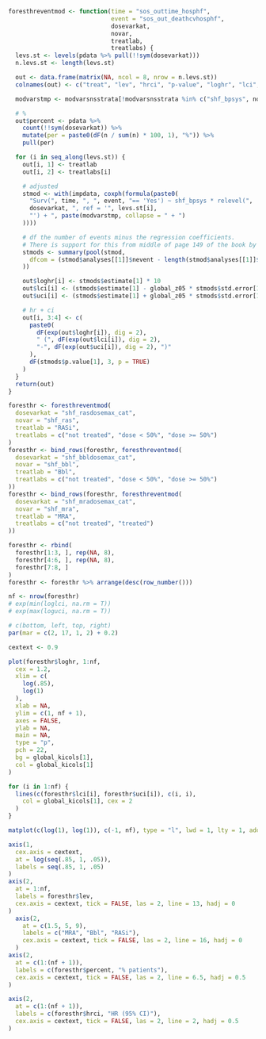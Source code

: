 ```r

foresthreventmod <- function(time = "sos_outtime_hosphf",
                             event = "sos_out_deathcvhosphf",
                             dosevarkat,
                             novar,
                             treatlab, 
                             treatlabs) {
  levs.st <- levels(pdata %>% pull(!!sym(dosevarkat)))
  n.levs.st <- length(levs.st)

  out <- data.frame(matrix(NA, ncol = 8, nrow = n.levs.st))
  colnames(out) <- c("treat", "lev", "hrci", "p-value", "loghr", "lci", "uci", "percent")

  modvarstmp <- modvarsnsstrata[!modvarsnsstrata %in% c("shf_bpsys", novar)]

  # %
  out$percent <- pdata %>%
    count(!!sym(dosevarkat)) %>%
    mutate(per = paste0(dF(n / sum(n) * 100, 1), "%")) %>%
    pull(per)

  for (i in seq_along(levs.st)) {
    out[i, 1] <- treatlab
    out[i, 2] <- treatlabs[i]

    # adjusted
    stmod <- with(impdata, coxph(formula(paste0(
      "Surv(", time, ", ", event, "== 'Yes') ~ shf_bpsys * relevel(",
      dosevarkat, ", ref = '", levs.st[i],
      "') + ", paste(modvarstmp, collapse = " + ")
    ))))

    # df the number of events minus the regression coefficients.
    # There is support for this from middle of page 149 of the book by Parmer & Machin (ISBN 0471936405)
    stmods <- summary(pool(stmod,
      dfcom = (stmod$analyses[[1]]$nevent - length(stmod$analyses[[1]]$coefficients))
    ))

    out$loghr[i] <- stmods$estimate[1] * 10
    out$lci[i] <- (stmods$estimate[1] - global_z05 * stmods$std.error[1]) * 10
    out$uci[i] <- (stmods$estimate[1] + global_z05 * stmods$std.error[1]) * 10

    # hr + ci
    out[i, 3:4] <- c(
      paste0(
        dF(exp(out$loghr[i]), dig = 2),
        " (", dF(exp(out$lci[i]), dig = 2),
        "-", dF(exp(out$uci[i]), dig = 2), ")"
      ),
      dF(stmods$p.value[1], 3, p = TRUE)
    )
  }
  return(out)
}

foresthr <- foresthreventmod(
  dosevarkat = "shf_rasdosemax_cat",
  novar = "shf_ras",
  treatlab = "RASi", 
  treatlabs = c("not treated", "dose < 50%", "dose >= 50%")
)
foresthr <- bind_rows(foresthr, foresthreventmod(
  dosevarkat = "shf_bbldosemax_cat",
  novar = "shf_bbl",
  treatlab = "Bbl", 
  treatlabs = c("not treated", "dose < 50%", "dose >= 50%")
))
foresthr <- bind_rows(foresthr, foresthreventmod(
  dosevarkat = "shf_mradosemax_cat",
  novar = "shf_mra",
  treatlab = "MRA", 
  treatlabs = c("not treated", "treated")
))

foresthr <- rbind(
  foresthr[1:3, ], rep(NA, 8),
  foresthr[4:6, ], rep(NA, 8),
  foresthr[7:8, ]
)
foresthr <- foresthr %>% arrange(desc(row_number()))

nf <- nrow(foresthr)
# exp(min(loglci, na.rm = T))
# exp(max(loguci, na.rm = T))

# c(bottom, left, top, right)
par(mar = c(2, 17, 1, 2) + 0.2)

cextext <- 0.9

plot(foresthr$loghr, 1:nf,
  cex = 1.2,
  xlim = c(
    log(.85),
    log(1)
  ),
  xlab = NA,
  ylim = c(1, nf + 1),
  axes = FALSE,
  ylab = NA,
  main = NA,
  type = "p",
  pch = 22,
  bg = global_kicols[1],
  col = global_kicols[1]
)

for (i in 1:nf) {
  lines(c(foresthr$lci[i], foresthr$uci[i]), c(i, i),
    col = global_kicols[1], cex = 2
  )
}

matplot(c(log(1), log(1)), c(-1, nf), type = "l", lwd = 1, lty = 1, add = TRUE, col = 1)

axis(1,
  cex.axis = cextext,
  at = log(seq(.85, 1, .05)),
  labels = seq(.85, 1, .05)
)
axis(2,
  at = 1:nf,
  labels = foresthr$lev,
  cex.axis = cextext, tick = FALSE, las = 2, line = 13, hadj = 0
)
  axis(2,
    at = c(1.5, 5, 9),
    labels = c("MRA", "Bbl", "RASi"),
    cex.axis = cextext, tick = FALSE, las = 2, line = 16, hadj = 0
  )
axis(2,
  at = c(1:(nf + 1)),
  labels = c(foresthr$percent, "% patients"),
  cex.axis = cextext, tick = FALSE, las = 2, line = 6.5, hadj = 0.5
)

axis(2,
  at = c(1:(nf + 1)),
  labels = c(foresthr$hrci, "HR (95% CI)"),
  cex.axis = cextext, tick = FALSE, las = 2, line = 2, hadj = 0.5
)
```
